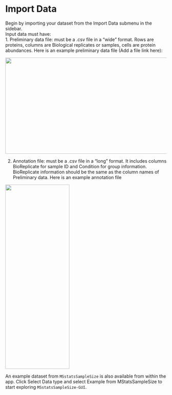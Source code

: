 # Import Data  

Begin by importing your dataset from the Import Data submenu in the sidebar.  
Input data must have:  
1. Preliminary data file: must be a .csv file in a “wide” format. Rows are 
proteins, columns are Biological replicates or samples, cells are protein 
abundances. Here is an example preliminary data file (Add a file link here):
  
<img src = ab.PNG width = "550" height = "300">

2. Annotation file: must be a .csv file in a “long” format. It includes columns
BioReplicate for sample ID and Condition for group information. BioReplicate 
information should be the same as the column names of Preliminary data. Here is 
an example annotation file  

<img src = an.PNG width = "200" height = "575">


An example dataset from `MSstatsSampleSize` is also available from within the app.
Click Select Data type and select Example from MStatsSampleSize to start exploring `MSstatsSampleSize-GUI`.